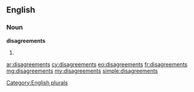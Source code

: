 ==English==

===Noun===
'''disagreements'''

# {{plural of|disagreement}}

[[Category:English plurals]]

[[ar:disagreements]]
[[cy:disagreements]]
[[eo:disagreements]]
[[fr:disagreements]]
[[mg:disagreements]]
[[my:disagreements]]
[[simple:disagreements]]